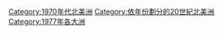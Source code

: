 {{Commons category|1977 in North America}}
{{Year in continent category|1|9|7|7|北美洲|North America}}

[[Category:1970年代北美洲|Category:1970年代北美洲]]
[[Category:依年份劃分的20世紀北美洲|Category:依年份劃分的20世紀北美洲]]
[[Category:1977年各大洲|Category:1977年各大洲]]